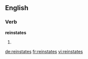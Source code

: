 ==English==

===Verb===
'''reinstates'''

# {{en-third-person singular of|reinstate}}

[[de:reinstates]]
[[fr:reinstates]]
[[vi:reinstates]]